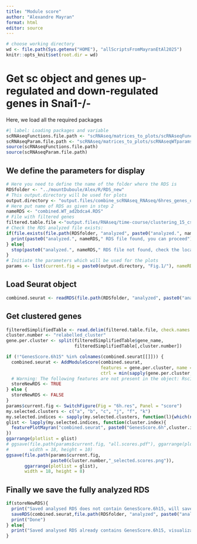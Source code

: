 ```yaml
---
title: "Module score"
author: "Alexandre Mayran"
format: html
editor: source
---
```


```r
# choose working directory
wd <- file.path(Sys.getenv("HOME"), "allScriptsFromMayranEtAl2025")
knitr::opts_knit$set(root.dir = wd)
```

# Get sc object and genes up-regulated and down-regulated genes in Snai1-/-

Here, we load all the required packages

```r
#| label: Loading packages and variable
scRNAseqFunctions.file.path <- "scRNAseq/matrices_to_plots/scRNAseqFunctions.R"
scRNAseqParam.file.path <- "scRNAseq/matrices_to_plots/scRNAseqWTparams.R"
source(scRNAseqFunctions.file.path)
source(scRNAseqParam.file.path)
```

## We define the parameters for display

```r
# Here you need to define the name of the folder where the RDS is
RDSfolder <- "../mountDuboule/Alex/R/RDS_new"
# This output.directory will be used for plots
output.directory <- "output.files/combine_scRNAseq_RNAseq/6hres_genes_on_sc/"
# Here put name of RDS as given in step 2
nameRDS <- "combined.WT_ad2bdca4.RDS"
# File with filtered genes
filtered.table.file <-"output.files/RNAseq/time-course/clustering_15_cs_top2000VariantGenes.txt"
# Check the RDS analyzed file exists:
if(file.exists(file.path(RDSfolder, "analyzed", paste0("analyzed.", nameRDS)))){
  print(paste0("analyzed.", nameRDS," RDS file found, you can proceed"))
} else{
  stop(paste0("analyzed.", nameRDS," RDS file not found, check the location or run Step3"))
}
# Initiate the parameters which will be used for the plots
params <- list(current.fig = paste0(output.directory, "Fig.1/"), nameRDS = nameRDS, Col.featurePlot = Col.featurePlot)
```

## Load Seurat object

```r
combined.seurat <- readRDS(file.path(RDSfolder, "analyzed", paste0("analyzed.", nameRDS)))
```

## Get clustered genes

```r
filteredSimplifiedTable <- read.delim(filtered.table.file, check.names = FALSE)
cluster.number <- "relabelled_cluster"
gene.per.cluster <- split(filteredSimplifiedTable$gene_name,
                          filteredSimplifiedTable[,cluster.number])

if (!"GenesScore.6h15" %in% colnames(combined.seurat[[]])) {
  combined.seurat <- AddModuleScore(combined.seurat,
                                    features = gene.per.cluster, name = "GenesScore.6h",
                                    ctrl = min(sapply(gene.per.cluster, length)))
  # Warning: The following features are not present in the object: Rsc1a1, not searching for symbol synonymsWarning: The following features are not present in the object: Gm42742, not searching for symbol synonymsWarning: The following features are not present in the object: Yy2, not searching for symbol synonyms
  storeNewRDS <- TRUE
} else {
  storeNewRDS <- FALSE
}
params$current.fig <- SwitchFigure(Fig = "6h.res", Panel = "score")
my.selected.clusters <- c("a", "b", "c", "j", "f", "k")
my.selected.indices <- sapply(my.selected.clusters, function(l){which(names(gene.per.cluster) == l)})
glist <- lapply(my.selected.indices, function(cluster.index){
  featurePlotMayran("combined.seurat", paste0("GenesScore.6h",cluster.index) , params, by.rows = F, width = 8, height = 5, min.cutoff = 0)
})
ggarrange(plotlist = glist)
# ggsave(file.path(params$current.fig, "all.scores.pdf"), ggarrange(plotlist = glist),
#        width = 18, height = 10)
ggsave(file.path(params$current.fig,
                 paste0(cluster.number,"_selected.scores.png")),
       ggarrange(plotlist = glist),
       width = 18, height = 8)

```

## Finally we save the fully analyzed RDS

```r
if(storeNewRDS){
  print("Saved analysed RDS does not contain GenesScore.6h15, will save it now..")
  saveRDS(combined.seurat,file.path(RDSfolder, "analyzed", paste0("analyzed.",nameRDS)))
  print("Done")
} else{
  print("Saved analysed RDS already contains GenesScore.6h15, visualization complete")
}

```
